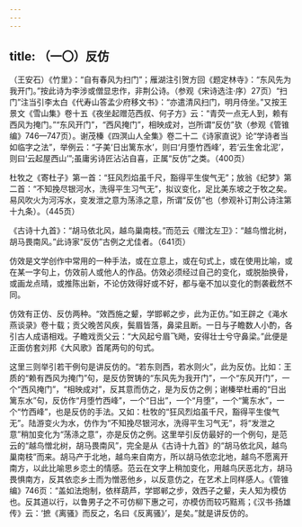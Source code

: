 ```yaml
---
---
---
```

title: （一〇）反仿
---




（王安石）《竹里》：“自有春风为扫门”；雁湖注引贺方回《题定林寺》：“东风先为我开门。”按此诗为李涉或僧显忠作，非荆公诗。（参观《宋诗选注·序）27页）“扫门”注当引李太白《代寿山答孟少府移文书》：“亦遣清风扫门，明月侍坐。”又按王景文《雪山集》卷十五《夜坐起赠范西叔、何子方》云：“青荧一点无人到，赖有西风为掩门。”“东风开门”，“西风掩门”，相映成对，岂所谓“反仿”欤（参观《管锥编》746—747页）。谢茂榛《四溟山人全集》卷二十二《诗家直说》论“学诗者当如临字之法”，举例云：“子美‘日出篱东水’，则曰‘月堕竹西峰’，若‘云生舍北泥’，则曰‘云起屋西山’”;虽庸劣诗匠沾沾自喜，正属“反仿”之类。（400页）

杜牧之《寄杜子》第一首：“狂风烈焰虽千尺，豁得平生俊气无”；放翁《纪梦》第二首：“不知挽尽银河水，洗得平生习气无”，拟议变化，足比美东坡之于牧之矣。易风吹火为河泻水，变发泄之意为荡涤之意，所谓“反仿”也（参观补订荆公诗注第十九条）。（445页）

《古诗十九首》：“胡马依北风，越鸟巢南枝。”而范云《赠沈左卫》：“越鸟憎北树，胡马畏南风。”此诗家“反仿”古例之尤佳者。（641页）

仿效是文学创作中常用的一种手法，或在立意上，或在句式上，或在使用比喻，或在某一字句上，仿效前人或他人的作品。仿效必须经过自己的变化，或脱胎换骨，或画龙点晴，或推陈出新，不论仿效得好或不好，都与毫不加以变化的剽袭截然不同。

仿效有正仿、反仿两种。“效西施之颦，学邯郸之步，此为正仿。”如王辟之《渑水燕谈录》卷十载；贡父晚苦风疾，鬓眉皆落，鼻梁且断。一日与子瞻数人小酌，各引古人成语相戏。子瞻戏贡父云：“大风起兮眉飞飏，安得壮士兮守鼻梁。”此便是正面仿套刘邦《大风歌》首尾两句的句式。

这里三则举引若干例句是讲反仿的。“若东则西，若水则火”，此为反仿。比如：王质的“赖有西风为掩门”句，是反仿贺铸的“东风先为我开门”，一个“东风开门”，一个“西风掩门”，“相映成对”，反其意而仿之，是为反仿之例；谢榛举杜甫的“日出篱东水”句，反仿作“月堕竹西峰”，一个“日出”，一个“月堕”，一个“篱东水”，一个“竹西峰”，也是反仿的手法。又如：杜牧的“狂风烈焰虽千尺，豁得平生俊气无”。陆游变火为水，仿作为“不知挽尽银河水，洗得平生习气无”，将“发泄之意”稍加变化为“荡涤之意”，亦是反仿之例。这里举引反仿最好的一个例句，是范云的“越鸟憎北树，胡马畏南风”，完全是从《古诗十九首》的“胡马依北风，越鸟巢南枝”而来。胡马产于北地，越鸟来自南方，所以胡马依恋北地，越鸟不愿离开南方，以此比喻思乡恋土的情感。范云在文字上稍加变化，用越鸟厌恶北方，胡马畏惧南方，反其依恋乡土而为憎恶他乡，以反意仿之，在艺术上同样感人。《管锥编》746页：“盖如法炮制，依样葫芦，学邯郸之步，效西子之颦，夫人知为模仿也。反其道以行，以鲁男子之不可仿柳下惠之可，亦模仿而较巧黠焉；《汉书·扬雄传》云：‘摭《离骚》而反之，名曰《反离骚》’，是矣。”就是讲反仿的。